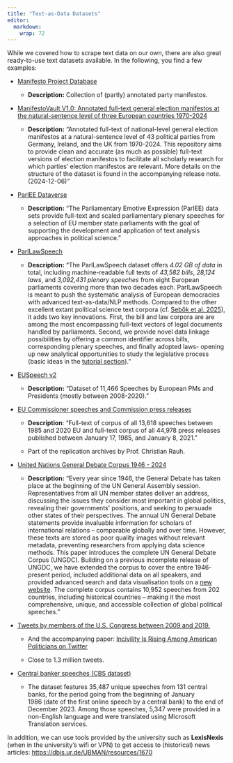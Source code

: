 ```yaml
---
title: "Text-as-Data Datasets"
editor: 
  markdown: 
    wrap: 72
---
```


While we covered how to scrape text data on our own, there are also
great ready-to-use text datasets available. In the following, you find a
few examples:

-   [Manifesto Project Database](https://manifesto-project.wzb.eu/)

    -   **Description:** Collection of (partly) annotated party
        manifestos.

-   [ManifestoVault V1.0: Annotated full-text general election
    manifestos at the natural-sentence level of three European countries
    1970-2024](https://dataverse.nl/dataset.xhtml?persistentId=doi:10.34894/VKQSPO)

    -   **Description:** "Annotated full-text of national-level general
        election manifestos at a natural-sentence level of 43 political
        parties from Germany, Ireland, and the UK from 1970-2024. This
        repository aims to provide clean and accurate (as much as
        possible) full-text versions of election manifestos to
        facilitate all scholarly research for which parties’ election
        manifestos are relevant. More details on the structure of the
        dataset is found in the accompanying release note. (2024-12-06)"

<!-- -->

-   [ParlEE Dataverse](https://dataverse.harvard.edu/dataverse/ParlEE)

    -   **Description:** "The Parliamentary Emotive Expression (ParlEE)
        data sets provide full-text and scaled parliamentary plenary
        speeches for a selection of EU member state parliaments with the
        goal of supporting the development and application of text
        analysis approaches in political science."

-   [ParlLawSpeech](https://parllawspeech.org/data/)

    -   **Description:** "The ParlLawSpeech dataset offers *4.02 GB of
        data* in total, including machine-readable full texts of *43,582
        bills*, *28,124 laws*, and *3,092,431 plenary speeches* from
        eight European parliaments covering more than two decades each.
        ParlLawSpeech is meant to push the systematic analysis of
        European democracies with advanced text-as-data/NLP methods.
        Compared to the other excellent extant political science text
        corpora (cf. [Sebők et al.
        2025](https://doi.org/10.1177/01925121231199904)), it adds two
        key innovations. First, the bill and law corpora are are among
        the most encompassing full-text vectors of legal documents
        handled by parliaments. Second, we provide novel data linkage
        possibilities by offering a common identifier across bills,
        corresponding plenary speeches, and finally adopted laws-
        opening up new analytical opportunities to study the legislative
        process (basic ideas in the [tutorial
        section](https://parllawspeech.org/tutorials/))."

-   [EUSpeech v2](https://osf.io/c79ha/)

    -   **Description:** "Dataset of 11,466 Speeches by European PMs and
        Presidents (mostly between 2008-2020)."

-   [EU Commissioner speeches and Commission press
    releases](https://sites.google.com/site/christianrauh/data-and-resources)

    -   **Description**: "Full-text of corpus of all 13,618 speeches
        between 1985 and 2020 EU and full-text corpus of all 44,978
        press releases published between January 17, 1985, and January
        8, 2021."

    -   Part of the replication archives by Prof. Christian Rauh.

<!-- -->

-   [United Nations General Debate Corpus 1946 -
    2024](https://dataverse.harvard.edu/dataset.xhtml?persistentId=doi:10.7910/DVN/0TJX8Y)

    -   **Description:** "Every year since 1946, the General Debate has
        taken place at the beginning of the UN General Assembly session.
        Representatives from all UN member states deliver an address,
        discussing the issues they consider most important in global
        politics, revealing their governments’ positions, and seeking to
        persuade other states of their perspectives. The annual UN
        General Debate statements provide invaluable information for
        scholars of international relations – comparable globally and
        over time. However, these texts are stored as poor quality
        images without relevant metadata, preventing researchers from
        applying data science methods. This paper introduces the
        complete UN General Debate Corpus (UNGDC). Building on a
        previous incomplete release of UNGDC, we have extended the
        corpus to cover the entire 1946-present period, included
        additional data on all speakers, and provided advanced search
        and data visualisation tools on a [new
        website](https://www.ungdc.bham.ac.uk/). The complete corpus
        contains 10,952 speeches from 202 countries, including
        historical countries – making it the most comprehensive, unique,
        and accessible collection of global political speeches."

-   [Tweets by members of the U.S. Congress between 2009 and
    2019.](https://osf.io/pvb6d)

    -   And the accompanying paper: [Incivility Is Rising Among American
        Politicians on
        Twitter](https://journals.sagepub.com/doi/10.1177/19485506221083811)

    -   Close to 1.3 million tweets.

-   [Central banker speeches (CBS dataset)](https://cbspeeches.com/)

    -   The dataset features 35,487 unique speeches from 131 central
        banks, for the period going from the beginning of January
        1986 (date of the first online speech by a central bank) to the
        end of December 2023. Among those speeches, 5,347 were provided
        in a non-English language and were translated using Microsoft
        Translation services.

In addition, we can use tools provided by the university such as
**LexisNexis** (when in the university's wifi or VPN) to get access to
(historical) news articles: <https://dbis.ur.de/UBMAN/resources/1670>
